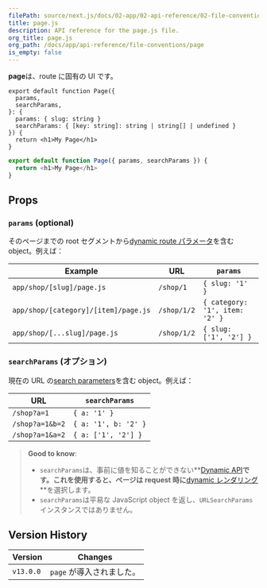 ```yaml
---
filePath: source/next.js/docs/02-app/02-api-reference/02-file-conventions/page.mdx
title: page.js
description: API reference for the page.js file.
org_title: page.js
org_path: /docs/app/api-reference/file-conventions/page
is_empty: false
---
```


**page**は、route に固有の UI です。

```tsx:app/blog/[slug]/page.tsx
export default function Page({
  params,
  searchParams,
}: {
  params: { slug: string }
  searchParams: { [key: string]: string | string[] | undefined }
}) {
  return <h1>My Page</h1>
}
```

```jsx:app/blog/[slug]/page.js
export default function Page({ params, searchParams }) {
  return <h1>My Page</h1>
}
```

## Props

### `params` (optional)

そのページまでの root セグメントから[dynamic route パラメータ](/ja/javascript/next.js/v14/02-app/01-building-your-application/01-routing/09-dynamic-routes)を含む object。例えば：

| Example                              | URL         | `params`                       |
| ------------------------------------ | ----------- | ------------------------------ |
| `app/shop/[slug]/page.js`            | `/shop/1`   | `{ slug: '1' }`                |
| `app/shop/[category]/[item]/page.js` | `/shop/1/2` | `{ category: '1', item: '2' }` |
| `app/shop/[...slug]/page.js`         | `/shop/1/2` | `{ slug: ['1', '2'] }`         |

### `searchParams` (オプション)

現在の URL の[search parameters](https://developer.mozilla.org/docs/Learn/Common_questions/What_is_a_URL#parameters)を含む object。例えば：

| URL             | `searchParams`       |
| --------------- | -------------------- |
| `/shop?a=1`     | `{ a: '1' }`         |
| `/shop?a=1&b=2` | `{ a: '1', b: '2' }` |
| `/shop?a=1&a=2` | `{ a: ['1', '2'] }`  |

> **Good to know**:
>
> - `searchParams`は、事前に値を知ることができない**[Dynamic API](/ja/javascript/next.js/v14/02-app/01-building-your-application/03-rendering/01-server-components#server-rendering-strategies#dynamic-functions)**です。これを使用すると、ページは request 時に**[dynamic レンダリング](/docs/app/building-your-application/rendering/server-components#dynamic-rendering)**を選択します。
> - `searchParams`は平易な JavaScript object を返し、`URLSearchParams`インスタンスではありません。

## Version History

| Version   | Changes                   |
| --------- | ------------------------- |
| `v13.0.0` | `page` が導入されました。 |
